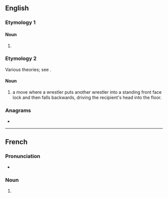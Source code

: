 ==English==

===Etymology 1===

====Noun====
{{en-noun|-}}

# {{abbreviation of|en|dichlorodiphenyltrichloroethane|nodot=1}} {{gloss|an insecticide}}

===Etymology 2===
Various theories; see {{w|DDT (professional wrestling)}}.

====Noun====
{{en-noun}}

# {{lb|en|professional wrestling}} a move where a wrestler puts another wrestler into a standing front face lock and then falls backwards, driving the recipient's head into the floor.

===Anagrams===
* {{anagrams|en|a=ddt|DTD|TDD}}

----

==French==

===Pronunciation===
* {{audio|fr|Fr-Paris--DDT.ogg|Audio (Paris)}}

===Noun===
{{fr-noun|m|-}}

# {{abbreviation of|fr|dichlorodiphényltrichloroéthane}}